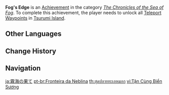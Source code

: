 {{Achievement Infobox
|title        = 
|id           = 80114
|order id     = 0114
|category     = The Chronicles of the Sea of Fog
|description  = Unlock all [[Teleport Waypoints]] in [[Tsurumi Island]].
|requirements = 
|primogems    = 5
|tracking     = 
|topic        = Teleport Waypoints
}}
'''Fog's Edge''' is an [[Achievement]] in the category ''[[The Chronicles of the Sea of Fog]]''. To complete this achievement, the player needs to unlock all [[Teleport Waypoints]] in [[Tsurumi Island]].
<!--
==Trivia==

==Video Guides==
{{EVT
|video1   = 
|caption1 = 
}}
-->
==Other Languages==
{{Other Languages
|en      = Fog's Edge
|zhs     = 雾海尽头
|zhs_rm  = Wù Hǎi Jìntóu
|zht     = 霧海盡頭
|zht_rm  = Wù Hǎi Jìntóu
|zh_tl   = End of the Sea of Fog
|ja      = 霧海の果て
|ja_rm   = Mukai no Hate{{Assumed}}
|ja_tl   = End of the Sea of Fog
|ko      = 안개 바다 끝자락
|ko_rm   = An'gae Bada Kkeutjarak
|ko_tl   = Fog Sea's Edge
|es      = El fin de la niebla
|es_tl   = The End of the Fog
|fr      = Aux limites de la brume
|fr_tl   = At Mist's Edge
|ru      = Край тумана
|ru_tl   = Fog's Edge
|th      = สุดปลายทะเลหมอก
|th_rm   = 
|th_tl   = 
|vi      = Tận Cùng Biển Sương
|vi_tl   = 
|de      = Ende des Nebelmeers
|de_tl   = End of the Sea of Fog
|id      = Tepi Kabut
|id_tl   = Fog's Edge
|pt      = Fronteira da Neblina
|pt_tl   = 
|tr      = Sisin Kalbi
|tr_tl   = 
|it      = I confini della nebbia
|it_tl   = 
}}

==Change History==
{{Change History|2.2}}
<!--
==References==
{{Reflist}}
-->
==Navigation==
{{Achievement Navbox|The Chronicles of the Sea of Fog}}

[[ja:霧海の果て]]
[[pt-br:Fronteira da Neblina]]
[[th:สุดปลายทะเลหมอก]]
[[vi:Tận Cùng Biển Sương]]